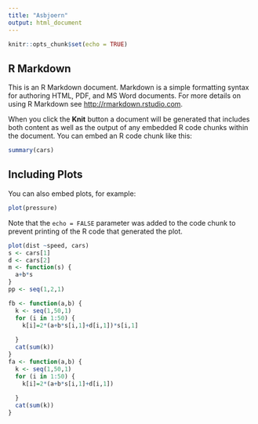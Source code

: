 ```yaml
---
title: "Asbjoern"
output: html_document
---
```


```r
knitr::opts_chunk$set(echo = TRUE)
```

## R Markdown

This is an R Markdown document. Markdown is a simple formatting syntax for authoring HTML, PDF, and MS Word documents. For more details on using R Markdown see <http://rmarkdown.rstudio.com>.

When you click the **Knit** button a document will be generated that includes both content as well as the output of any embedded R code chunks within the document. You can embed an R code chunk like this:

```r
summary(cars)
```

## Including Plots

You can also embed plots, for example:

```r
plot(pressure)
```

Note that the `echo = FALSE` parameter was added to the code chunk to prevent printing of the R code that generated the plot.


```r
plot(dist ~speed, cars)
s <- cars[1]
d <- cars[2]
m <- function(s) {
  a+b*s
}
pp <- seq(1,2,1)

fb <- function(a,b) {
  k <- seq(1,50,1)
  for (i in 1:50) {
    k[i]=2*(a+b*s[i,1]+d[i,1])*s[i,1]
    
  }
  cat(sum(k))
}
fa <- function(a,b) {
  k <- seq(1,50,1)
  for (i in 1:50) {
    k[i]=2*(a+b*s[i,1]+d[i,1])
    
  }
  cat(sum(k))
}


```



